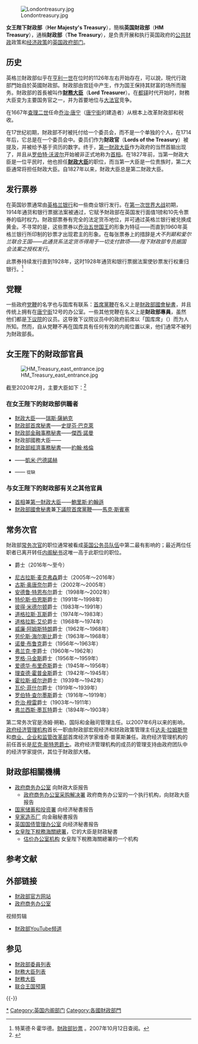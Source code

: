 {{NoteTA
|G1= PoliticiansUK
|G2=UK Government
}}
{{Infobox government agency
| agency_name = 女王陛下财政部
| native_name = 
| logo = 
| logo_width = 200px
| seal = 
| seal_width = 180px
| seal_caption = 
| formed = 1086年以前
| preceding = 
| dissolved = 
| superseding = 
| jurisdiction = {{UK}}
| headquarters = [[伦敦|伦敦]][[西敏市|西敏市]]{{tsl|en|Government Offices Great George Street||马卫路1号}}
| employees = 1169 {{tsl|en|Full-time equivalent|全职雇员}}与113名兼职雇员<ref>{{cite web|url=https://www.gov.uk/government/publications/hmt-workforce-management-information-february-2015 |title=HMT workforce management information: February 2015 |publisher=GOV.UK |date=2015-03-27 |accessdate=2017-03-04}}</ref>
| minister1_name = [[鲍里斯·约翰逊|鲍里斯·约翰逊]]
| minister1_pfo = 首相兼[[第一財政大臣|第一財政大臣]]
| minister2_name = [[瑞斯·薩納克|瑞斯·薩納克]]
| minister2_pfo = [[財政大臣_(英國)|财政大臣兼第二财政大臣]]
| minister3_name = [[史提芬·巴克萊|史提芬·巴克萊]]
| minister3_pfo = [[財政部首席秘書|財政部首席秘書]]
| chief1 = {{tsl|en|Tom Scholar|汤姆·斯考勒}}爵士
| chief1_title = {{tsl|en|Permanent Secretary to the Treasury|财政部常务次官}}
| parent_department = 
| child1_agency = {{tsl|en|UK Debt Management Office|英国债务管理办公室}}
| child2_agency = 
| website = {{Official URL}}
| footnotes = 
}}
[[File:Londontreasury.jpg|thumb]]

'''女王陛下財政部'''（'''Her Majesty's Treasury'''），簡稱'''英国財政部'''（'''HM Treasury'''），通稱'''財政部'''（'''The Treasury'''），是负责开展和执行英国政府的[[公共财政|公共财政]]政策和[[经济政策|经济政策]]的[[英国政府部门|英国政府部门]]。

==历史==
英格兰財政部似乎在[[亨利一世_(英格兰)|亨利一世]]在位时的1126年左右开始存在，可以說，現代行政部門始自於英國財政部。財政部由宫廷中产生，作为国王保持其财富的场所而服务。財政部的首長被叫作'''[[財務大臣|財務大臣]]'''（'''Lord Treasurer'''）。在[[都铎王朝|都铎]]时代开始时，財務大臣变为主要国务官之一，并为首要地位与[[大法官_(英國)|大法官]]竞争。

在1667年[[查理二世_(英格兰)|查理二世]]任命[[喬治·唐寧爵士，第一代從男爵|乔治·唐宁]]（[[唐宁街|唐宁街]]的建造者）从根本上改革財政部和税收。

在17世纪初期，財政部不时被托付给一个委员会，而不是一个单独的个人，在1714年后，它总是在一个委员会中。委员们作为'''財政官'''（'''Lords of the Treasury'''）被提及，并被给予基于资历的数字。终于，[[第一財政大臣|第一財政大臣]]作为政府的当然首脑出现了，并且从[[罗伯特·沃波尔|罗伯特·沃波尔]]开始被非正式地称为[[英国首相|首相]]。在1827年前，当第一財政大臣是一位平民时，他也担任'''[[財政大臣_(英國)|財政大臣]]'''的职位，而当第一大臣是一位贵族时，第二大臣通常将担任財政大臣。自1827年以来，財政大臣总是第二財政大臣。

==发行票券==
在英国钞票通常由[[英格兰银行|英格兰银行]]和一些商业银行发行。在[[第一次世界大战|第一次世界大战]]初期，1914年通货和银行票据法案被通过，它赋予財政部在英国发行面值1镑和10先令票券的临时权力。財政部票券有完全的法定货币地位，并可通过英格兰银行被兑换成黄金。不寻常的是，这些票券以[[乔治五世_(英国)|乔治五世国王]]的形象为特征——而直到1960年英格兰银行所印制的钞票才出现君主的形象。在每张票券上的措辞是''大不列颠和爱尔兰联合王国——此通货系法定货币得用于一切支付款项——陛下財政部专员据国会法案之授权发行''。

此票券持续发行直到1928年，这时1928年通货和银行票据法案使钞票发行权重归银行。<ref>特莱德·R·霍华德。[http://homepage.ntlworld.com/trev.rh/Notes/treasury.htm 財政部钞票] {{Wayback|url=http://homepage.ntlworld.com/trev.rh/Notes/treasury.htm |date=20071205183225 }}。2007年10月12日查阅。</ref>

==党鞭==
一些政府[[党鞭|党鞭]]的名字也与国库有联系：[[首席黨鞭_(英國)|首席黨鞭]]在名义上是[[財政部國會秘書|財政部國會秘書]]，并且传统上拥有在[[唐宁街|唐宁街]]12号的办公室。一些其他党鞭在名义上是'''財政部專員'''，虽然他们都是[[下议院|下议院]]的议员。这导致下议院议员中的政府前席以「国库席」（{{lang|en|Treasury Bench}}）而为人所知。然而，自从党鞭不再在国库具有任何有效的内阁位置以来，他们通常不被列为財政部長。

==女王陛下的財政部官員==
[[Image:HM_Treasury_east_entrance.jpg|thumb]]

截至2020年2月，主要大臣如下：<ref>{{cite web|url=https://www.gov.uk/government/organisations/hm-treasury|website=英國財政部|title=Our ministers|language=en|access-date=2018-11-13|archive-date=2012-08-05|archive-url=https://archive.is/20120805112637/http://www.hm-treasury.gov.uk/press_129_07.htm|dead-url=no}}</ref>

===在女王陛下的財政部供職者===
*[[財政大臣_(英國)|財政大臣]]——[[瑞斯·薩納克|瑞斯·薩納克]]
*[[財政部首席秘書|財政部首席秘書]]——[[史提芬·巴克萊|史提芬·巴克萊]]
*[[財政部金融事務秘書|財政部金融事務秘書]]——[[傑西·諾曼|傑西·諾曼]]
*財政部國務大臣——{{le|西奧多·阿格紐|Theodore Agnew, Baron Agnew of Oulton|奧爾頓的阿格紐勳爵}}
*[[財政部經濟事務秘書|財政部經濟事務秘書]]——[[約翰·格倫_(英國政治人物)|約翰·格倫]]
*{{le|財政部庫務秘書|Exchequer Secretary to the Treasury}}——[[凱米·巴德諾赫|凱米·巴德諾赫]]
*{{le|財政部商務秘書|Commercial Secretary to the Treasury}}—— <small>從缺</small>

===与女王陛下的財政部有关之其他官員===
*[[英国首相|首相]]兼[[第一財政大臣|第一財政大臣]]——[[鮑里斯·約翰遜|鮑里斯·約翰遜]]
*[[財政部國會秘書|財政部國會秘書]]兼[[首席黨鞭_(英國)|下議院首席黨鞭]]——[[馬克·斯賓塞|馬克·斯賓塞]]

==常务次官==
財政部[[常务次官|常务次官]]的职位通常被看成[[英国公务员队伍|英国公务员队伍]]中第二最有影响的；最近两位任职者已离开转任[[内阁秘书|内阁秘书]]这唯一高于此职位的职位。
*{{le|湯姆·斯拉|Tom Scholar}}爵士（2016年～至今）
*[[尼古拉斯·麦克弗森|尼古拉斯·麦克弗森]]爵士（2005年～2016年）
*[[古斯·奥唐奈尔|古斯·奥唐奈尔]]爵士（2002年～2005年）
*[[安德鲁·特恩布尔|安德鲁·特恩布尔]]爵士（1998年～2002年）
*[[特伦斯·伯恩斯|特伦斯·伯恩斯]]爵士（1991年～1998年）
*[[彼得·米德尔顿|彼得·米德尔顿]]爵士（1983年～1991年）
*[[道格拉斯·瓦斯|道格拉斯·瓦斯]]爵士（1974年～1983年）
*[[道格拉斯·艾伦|道格拉斯·艾伦]]爵士（1968年～1974年）
*[[威廉·阿姆斯特朗|威廉·阿姆斯特朗]]爵士（1962年～1968年）
*[[劳伦斯·海尔斯比|劳伦斯·海尔斯比]]爵士（1963年～1968年）
*[[诺曼·布鲁克|诺曼·布鲁克]]爵士（1956年～1963年）
*[[弗兰克·李|弗兰克·李]]爵士（1960年～1962年）
*[[罗格·马金斯|罗格·马金斯]]爵士（1956年～1959年）
*[[爱德华·布里奇斯|爱德华·布里奇斯]]爵士（1945年～1956年）
*[[理查德·霍普金斯|理查德·霍普金斯]]爵士（1942年～1945年）
*[[霍拉斯·威尔逊|霍拉斯·威尔逊]]爵士（1939年～1942年）
*[[瓦伦·菲什尔|瓦伦·菲什尔]]爵士（1919年～1939年）
*[[罗伯特·查尔墨斯|罗伯特·查尔墨斯]]爵士（1916年～1919年）
*[[乔治·穆雷|乔治·穆雷]]爵士（1903年～1911年）
*[[弗兰西斯·墨瓦特|弗兰西斯·墨瓦特]]爵士（1894年～1903年）
第二常务次官是汤姆·朔勒，国际和金融司管理主任。以2007年6月以来的影响，[[政府经济管理机构|政府经济管理机构]]首长一职由財政部宏观经济和财政政策管理主任[[达夫·拉姆斯登|达夫·拉姆斯登]]和[[商业、企业和监管改革部|商业、企业和监管改革部]]首席经济学家维奇·普莱斯兼任。政府经济管理机构的前任首长是[[尼古拉斯·斯特恩|尼克·斯特恩爵士]]。政府经济管理机构的成员的管理支持由政府团队中的经济学家提供，其位于財政部大楼。

==財政部相關機構==
*[[政府商务办公室|政府商务办公室]] 向財政大臣报告
**[[政府商务办公室采购解决署|政府商务办公室采购解决署]] 政府商务办公室的一个执行机构，向财政大臣报告
*[[国家储蓄和投资署|国家储蓄和投资署]] 向经济秘書报告
*[[皇家造币厂|皇家造币厂]] 向金融秘書报告
*[[英国国债管理办公室|英国国债管理办公室]] 向经济秘書报告
*[[女皇陛下稅務海關總署|女皇陛下稅務海關總署]]，它的大臣是财政秘書
**[[估价办公室机构|估价办公室机构]] 女皇陛下稅務海關總署的一个机构

==参考文献==
<div class="references-small">
<references />
</div>

==外部链接==
*[http://www.hm-treasury.gov.uk/ 財政部官方网站] {{Wayback|url=http://www.hm-treasury.gov.uk/ |date=20110224140625 }}
*[http://www.ogc.gov.uk/ 政府商务办公室] {{Webarchive|url=http://webarchive.nationalarchives.gov.uk/20110822131357/http:/www.ogc.gov.uk/ |date=2011-08-22 }}

; 视频剪辑
* [http://uk.youtube.com/user/hmtreasuryuk 財政部YouTube频道]

==参见==
*[[財政部委員列表|財政部委員列表]]
*[[財務大臣列表|財務大臣列表]]
*[[財務大臣|財務大臣]]
*[[联合王国预算|联合王国预算]]

{{-}}
{{英國政府部門|nocat}}
{{欧洲题目|财政部}}
[[Category:英国财政部|*]]
[[Category:英国内阁部门|Category:英国内阁部门]]
[[Category:各國財政部門|Category:各國財政部門]]